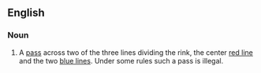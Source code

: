 ==English==

===Noun===
{{en-noun|es}}
# {{lb|en|ice hockey}} A [[pass]] across two of the three lines dividing the rink, the center [[red line]] and the two [[blue lines]]. Under some rules such a pass is illegal.